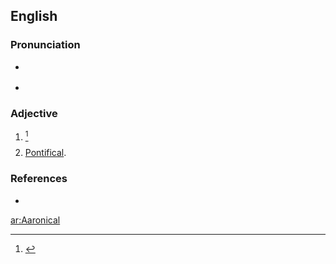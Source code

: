 ==English==

===Pronunciation===
* {{a|RP}} {{IPA|/ær.ɑˈnɪ.kəl/|/ɛː.rɑˈnɪ.kəl/|}}
* {{a|GenAm}} {{IPA|/ær.ɑˈnɪ.kəl/|/ɛ.rɑˈnɪ.kəl/|}}

===Adjective===
{{en-adj}}

# {{alternative form of|Aaronic}} {{defdate|First attested in the early 17<sup>th</sup> century.}}<ref>{{reference-book|last =|first =|authorlink =|coauthors =|editor =Brown, Lesley|others =|title = The Shorter Oxford English Dictionary|origdate =|origyear = 1933|origmonth =|url =|format =|accessdate =|accessyear =|accessmonth =|edition = 5th|date =|year =2003|month =|publisher =Oxford University Press|location =Oxford, UK|language =|id =|doi =|isbn =978-0-19-860575-7|lccn =|ol =|pages =2|chapter =|chapterurl =|quote =}}</ref>
# [[pontifical|Pontifical]].

===References===
<references/>
* {{reference-book|last =|first =|authorlink =|coauthors =|editor =Urdang, Laurence|others =|title = The Random House College Dictionary|origdate =|origyear = 1975|origmonth =|url =|format =|accessdate =|accessyear =|accessmonth =|edition =|date =|year =1984|month =|publisher =Random House, Inc.|location = New York, NY|language =|id =|doi =|isbn =0-394-43600-8|lccn =|ol =|pages =1|chapter =|chapterurl =|quote =}}

[[ar:Aaronical]]
